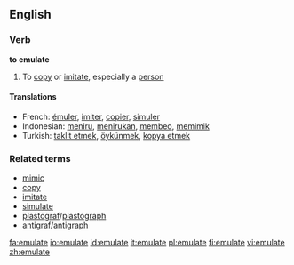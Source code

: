 ==English==

===Verb===
'''to emulate'''

# To [[copy]] or [[imitate]], especially a [[person]]

====Translations====
*French: [[émuler]], [[imiter]], [[copier]], [[simuler]]
*Indonesian: [[tiru|meniru]], [[tiru|menirukan]], [[beo|membeo]], [[mimik|memimik]]
*Turkish: [[taklit etmek]], [[öykünmek]], [[kopya etmek]]

===Related terms===
*[[mimic]]
*[[copy]]
*[[imitate]]
*[[simulate]]
*[[plastograf]]/[[plastograph]]
*[[antigraf]]/[[antigraph]]

[[fa:emulate]]
[[io:emulate]]
[[id:emulate]]
[[it:emulate]]
[[pl:emulate]]
[[fi:emulate]]
[[vi:emulate]]
[[zh:emulate]]